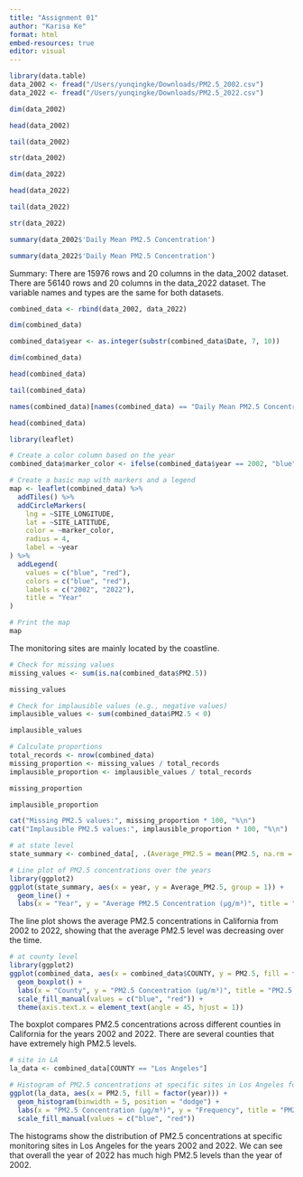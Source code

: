 ```yaml
---
title: "Assignment 01"
author: "Karisa Ke"
format: html
embed-resources: true
editor: visual
---
```


```r
library(data.table)
data_2002 <- fread("/Users/yunqingke/Downloads/PM2.5_2002.csv")
data_2022 <- fread("/Users/yunqingke/Downloads/PM2.5_2022.csv")
```

```r
dim(data_2002)
```

```r
head(data_2002)
```

```r
tail(data_2002)
```

```r
str(data_2002)
```

```r
dim(data_2022)
```

```r
head(data_2022)
```

```r
tail(data_2022)
```

```r
str(data_2022)
```

```r
summary(data_2002$'Daily Mean PM2.5 Concentration')
```

```r
summary(data_2022$'Daily Mean PM2.5 Concentration')
```

Summary: There are 15976 rows and 20 columns in the data_2002 dataset. There are 56140 rows and 20 columns in the data_2022 dataset. The variable names and types are the same for both datasets.

```r
combined_data <- rbind(data_2002, data_2022)
```

```r
dim(combined_data)
```

```r
combined_data$year <- as.integer(substr(combined_data$Date, 7, 10))

```

```r
dim(combined_data)
```

```r
head(combined_data)
```

```r
tail(combined_data)
```

```r
names(combined_data)[names(combined_data) == "Daily Mean PM2.5 Concentration"] <- "PM2.5"
```

```r
head(combined_data)
```

```r
library(leaflet)
```

```r
# Create a color column based on the year
combined_data$marker_color <- ifelse(combined_data$year == 2002, "blue", "red")

# Create a basic map with markers and a legend
map <- leaflet(combined_data) %>%
  addTiles() %>%
  addCircleMarkers(
    lng = ~SITE_LONGITUDE,
    lat = ~SITE_LATITUDE,
    color = ~marker_color,
    radius = 4,
    label = ~year
) %>%
  addLegend(
    values = c("blue", "red"),
    colors = c("blue", "red"),
    labels = c("2002", "2022"),
    title = "Year"
)

# Print the map
map
```

The monitoring sites are mainly located by the coastline.

```r
# Check for missing values
missing_values <- sum(is.na(combined_data$PM2.5))
```

```r
missing_values
```

```r
# Check for implausible values (e.g., negative values)
implausible_values <- sum(combined_data$PM2.5 < 0)
```

```r
implausible_values
```

```r
# Calculate proportions
total_records <- nrow(combined_data)
missing_proportion <- missing_values / total_records
implausible_proportion <- implausible_values / total_records
```

```r
missing_proportion
```

```r
implausible_proportion
```

```r
cat("Missing PM2.5 values:", missing_proportion * 100, "%\n")
cat("Implausible PM2.5 values:", implausible_proportion * 100, "%\n")
```

```r
# at state level
state_summary <- combined_data[, .(Average_PM2.5 = mean(PM2.5, na.rm = TRUE)), by = .(year)]

# Line plot of PM2.5 concentrations over the years
library(ggplot2)
ggplot(state_summary, aes(x = year, y = Average_PM2.5, group = 1)) +
  geom_line() +
  labs(x = "Year", y = "Average PM2.5 Concentration (µg/m³)", title = "Average PM2.5 Concentrations in California (2002-2022)")
```

The line plot shows the average PM2.5 concentrations in California from 2002 to 2022, showing that the average PM2.5 level was decreasing over the time.

```r
# at county level
library(ggplot2)
ggplot(combined_data, aes(x = combined_data$COUNTY, y = PM2.5, fill = factor(year))) +
  geom_boxplot() +
  labs(x = "County", y = "PM2.5 Concentration (µg/m³)", title = "PM2.5 Concentrations by County (2002 vs. 2022)") +
  scale_fill_manual(values = c("blue", "red")) +
  theme(axis.text.x = element_text(angle = 45, hjust = 1))
```

The boxplot compares PM2.5 concentrations across different counties in California for the years 2002 and 2022. There are several counties that have extremely high PM2.5 levels.

```r
# site in LA
la_data <- combined_data[COUNTY == "Los Angeles"]

# Histogram of PM2.5 concentrations at specific sites in Los Angeles for 2002 and 2022
ggplot(la_data, aes(x = PM2.5, fill = factor(year))) +
  geom_histogram(binwidth = 5, position = "dodge") +
  labs(x = "PM2.5 Concentration (µg/m³)", y = "Frequency", title = "PM2.5 Concentrations at Specific Sites in Los Angeles (2002 vs. 2022)") +
  scale_fill_manual(values = c("blue", "red"))
```

The histograms show the distribution of PM2.5 concentrations at specific monitoring sites in Los Angeles for the years 2002 and 2022. We can see that overall the year of 2022 has much high PM2.5 levels than the year of 2002.
